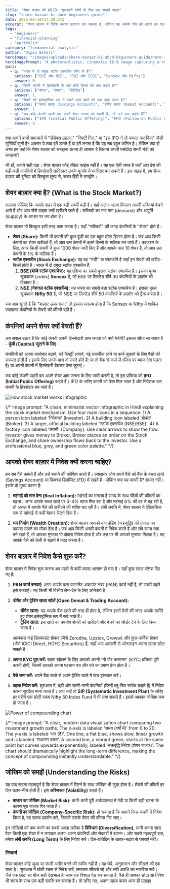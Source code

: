 ```yaml
---
title: "शेयर बाज़ार की ABCD: शुरुआती लोगों के लिए एक सम्पूर्ण गाइड"
slug: "share-bazaar-ki-abcd-beginners-guide"
date: 2025-06-18T17:29:24Z
excerpt: "शेयर बाज़ार में निवेश करना डरावना लग सकता है, लेकिन यह आपके पैसे को बढ़ाने का एक शानदार तरीका है। यह गाइड आपको शेयर, स्टॉक एक्सचेंज, और निवेश की शुरुआत करने के बारे में सब कुछ सरल हिंदी में समझाएगी।"
tags:
  - "beginners"
  - "financial-planning"
  - "portfolio"
category: "fundamental-analysis"
author: "Vipin Bihari"
heroImage: "/images/uploads/share-bazaar-ki-abcd-beginners-guide/hero-image.jpg"
heroImagePrompt: "A photorealistic, cinematic 16:9 image capturing a hopeful moment. A young Indian investor kneels at sunrise on a stylized representation of Dalal Street, carefully planting a small, glowing sapling whose leaves are shaped like the Indian Rupee symbol (₹). In the background, a large, polished bronze bull statue stands guard, symbolizing a strong market. The scene is bathed in the warm, optimistic light of dawn, with a modern Mumbai skyline softly blurred behind."
quiz:
  - q: "भारत में दो प्रमुख स्टॉक एक्सचेंज कौन से हैं?"
    options: ["BSE और NSE", "RBI और SEBI", "Sensex और Nifty"]
    answer: 0
  - q: "किसी कंपनी में हिस्सेदारी के एक छोटे हिस्से को क्या कहते हैं?"
    options: ["बॉन्ड", "शेयर", "डिविडेंड"]
    answer: 1
  - q: "शेयरों को इलेक्ट्रॉनिक रूप में रखने वाले खाते को क्या कहा जाता है?"
    options: ["बचत खाता (Savings Account)", "डीमैट खाता (Demat Account)", "चालू खाता (Current Account)"]
    answer: 1
  - q: "जब कोई कंपनी पहली बार अपने शेयर जनता को बेचती है, तो उसे क्या कहते हैं?"
    options: ["IPO (Initial Public Offering)", "FPO (Follow-on Public Offer)", "Dividend"]
    answer: 0
---
```


क्या आपने कभी समाचारों में "सेंसेक्स उछला," "निफ्टी गिरा," या "इस IPO ने तो कमाल कर दिया" जैसी सुर्खियाँ सुनी हैं? अक्सर ये शब्द हमें डराते हैं या हमें लगता है कि यह सब बहुत जटिल है। लेकिन क्या हो अगर हम कहें कि शेयर बाज़ार को समझना उतना ही आसान है जितना अपनी पसंदीदा सब्जी मंडी को समझना?

जी हाँ, आपने सही पढ़ा। शेयर बाज़ार कोई रॉकेट साइंस नहीं है। यह एक ऐसी जगह है जहाँ आप देश की बड़ी-बड़ी कंपनियों में हिस्सेदारी खरीदकर उनके मुनाफे में भागीदार बन सकते हैं। इस गाइड में, हम शेयर बाज़ार की दुनिया को बिल्कुल शून्य से, सरल हिंदी में समझेंगे।

## शेयर बाज़ार क्या है? (What is the Stock Market?)

कल्पना कीजिए कि आपके शहर में एक बड़ी सब्जी मंडी है। वहाँ अलग-अलग किसान अपनी सब्जियां बेचने आते हैं और आप जैसे ग्राहक उन्हें खरीदने जाते हैं। सब्जियों का भाव मांग (demand) और आपूर्ति (supply) के आधार पर तय होता है।

शेयर बाज़ार भी बिल्कुल इसी तरह काम करता है। यहाँ "सब्जियों" की जगह कंपनियों के "शेयर" होते हैं।

*   **शेयर (Share):** किसी भी कंपनी की कुल पूंजी का एक बहुत छोटा हिस्सा होता है। जब आप किसी कंपनी का शेयर खरीदते हैं, तो आप उस कंपनी में उतने हिस्से के मालिक बन जाते हैं। उदाहरण के लिए, अगर किसी कंपनी ने कुल 1000 शेयर जारी किए हैं और आपके पास 10 शेयर हैं, तो आप उस कंपनी के 1% के मालिक हैं।
*   **स्टॉक एक्सचेंज (Stock Exchange):** यह वह "मंडी" या प्लेटफॉर्म है जहाँ इन शेयरों की खरीद-बिक्री होती है। भारत में दो प्रमुख स्टॉक एक्सचेंज हैं:
    1.  **BSE (बॉम्बे स्टॉक एक्सचेंज):** यह एशिया का सबसे पुराना स्टॉक एक्सचेंज है। इसका मुख्य सूचकांक (index) **Sensex** है, जो BSE पर लिस्टेड शीर्ष 30 कंपनियों के प्रदर्शन को दिखाता है।
    2.  **NSE (नेशनल स्टॉक एक्सचेंज):** यह भारत का सबसे बड़ा स्टॉक एक्सचेंज है। इसका मुख्य सूचकांक **Nifty 50** है, जो NSE पर लिस्टेड शीर्ष 50 कंपनियों के प्रदर्शन को ट्रैक करता है।

जब आप सुनते हैं कि "बाज़ार ऊपर गया," तो इसका मतलब होता है कि Sensex या Nifty में शामिल ज़्यादातर कंपनियों के शेयरों की कीमतें बढ़ी हैं।

## कंपनियां अपने शेयर क्यों बेचती हैं?

अब सवाल उठता है कि कोई कंपनी अपनी हिस्सेदारी आम जनता को क्यों बेचेगी? इसका सीधा सा जवाब है - **पूंजी (Capital) जुटाने के लिए**।

कंपनियों को अपना कारोबार बढ़ाने, नई फैक्ट्री लगाने, नई तकनीक लाने या कर्ज चुकाने के लिए पैसों की ज़रूरत होती है। इसके लिए उनके पास दो रास्ते होते हैं: या तो बैंक से कर्ज लें (जिस पर ब्याज देना पड़ता है) या अपनी कंपनी में हिस्सेदारी बेचकर पैसा जुटाएं।

जब कोई कंपनी पहली बार अपने शेयर आम जनता के लिए जारी करती है, तो इस प्रक्रिया को **IPO (Initial Public Offering)** कहते हैं। IPO के ज़रिए कंपनी को पैसा मिल जाता है और निवेशक उस कंपनी के हिस्सेदार बन जाते हैं।

![How stock market works infographic](/images/uploads/share-bazaar-ki-abcd-beginners-guide/how-it-works.jpg)

{/* Image prompt: "A clean, minimalist vector infographic in Hindi explaining the stock market mechanism. Use four main icons in a sequence: 1) A person icon labeled 'निवेशक' (Investor). 2) A building icon labeled 'ब्रोकर' (Broker). 3) A larger, official building labeled 'स्टॉक एक्सचेंज (NSE/BSE)'. 4) A factory icon labeled 'कंपनी' (Company). Use clear arrows to show the flow: Investor gives money to Broker, Broker places an order on the Stock Exchange, and share ownership flows back to the Investor. Use a professional blue, grey, and green color palette." */}

## आपको शेयर बाज़ार में निवेश क्यों करना चाहिए?

हम सब पैसे कमाते हैं और उसे बचाने की कोशिश करते हैं। ज़्यादातर लोग अपने पैसे को बैंक के बचत खाते (Savings Account) या फिक्स्ड डिपॉजिट (FD) में रखते हैं। लेकिन क्या यह काफी है? शायद नहीं। इसके दो मुख्य कारण हैं:

1.  **महंगाई को मात देना (Beat Inflation):** महंगाई का मतलब है समय के साथ चीज़ों की कीमतों का बढ़ना। अगर आपके बचत खाते पर 3-4% ब्याज मिल रहा है और महंगाई 6% की दर से बढ़ रही है, तो असल में आपके पैसे की खरीदने की शक्ति घट रही है। लंबी अवधि में, शेयर बाज़ार ने ऐतिहासिक रूप से महंगाई से कहीं बेहतर रिटर्न दिया है।

2.  **धन निर्माण (Wealth Creation):** शेयर बाज़ार आपको कंपाउंडिंग (चक्रवृद्धि) की ताकत का फायदा उठाने का मौका देता है। जब आप किसी अच्छी कंपनी में निवेश करते हैं और लंबे समय तक बने रहते हैं, तो आपका मुनाफा भी दोबारा निवेश होता है और उस पर भी आपको मुनाफा मिलता है। यह आपके पैसे को तेज़ी से बढ़ाने में मदद करता है।

## शेयर बाज़ार में निवेश कैसे शुरू करें?

शेयर बाज़ार में निवेश शुरू करना अब पहले से कहीं ज़्यादा आसान हो गया है। यहाँ कुछ सरल स्टेप्स दिए गए हैं:

1.  **PAN कार्ड बनवाएं:** अगर आपके पास परमानेंट अकाउंट नंबर (PAN) कार्ड नहीं है, तो सबसे पहले इसे बनवाएं। यह किसी भी वित्तीय लेन-देन के लिए अनिवार्य है।

2.  **डीमैट और ट्रेडिंग खाता खोलें (Open Demat & Trading Account):**
    *   **डीमैट खाता:** यह आपके बैंक खाते की तरह ही होता है, लेकिन इसमें पैसों की जगह आपके खरीदे हुए शेयर इलेक्ट्रॉनिक रूप में रखे जाते हैं।
    *   **ट्रेडिंग खाता:** इस खाते का उपयोग शेयरों को खरीदने और बेचने का ऑर्डर देने के लिए किया जाता है।

    आजकल कई डिस्काउंट ब्रोकर (जैसे Zerodha, Upstox, Groww) और फुल-सर्विस ब्रोकर (जैसे ICICI Direct, HDFC Securities) हैं, जहाँ आप आसानी से ऑनलाइन अपना खाता खोल सकते हैं।

3.  **अपना KYC पूरा करें:** खाता खोलने के लिए आपको अपनी 'नो योर कस्टमर' (KYC) प्रक्रिया पूरी करनी होगी, जिसमें आपको अपना पहचान पत्र और पते का प्रमाण देना होता है।

4.  **पैसे जमा करें:** अपने बैंक खाते से अपने ट्रेडिंग खाते में फंड ट्रांसफर करें।

5.  **पहला निवेश करें:** शुरुआत में, बड़ी और जानी-मानी कंपनियों (जिन्हें ब्लू-चिप स्टॉक कहते हैं) में निवेश करना सुरक्षित माना जाता है। आप चाहें तो **SIP (Systematic Investment Plan)** के ज़रिए हर महीने एक छोटी रकम Nifty 50 Index Fund में भी लगा सकते हैं। इससे आपका जोखिम कम हो जाता है।

![Power of compounding chart](/images/uploads/share-bazaar-ki-abcd-beginners-guide/compounding-power.jpg)

{/* Image prompt: "A clear, modern data visualization chart comparing two investment growth paths. The x-axis is labeled 'समय (वर्षों में)' from 0 to 20. The y-axis is labeled 'धन (₹)'. One line, a flat blue, shows slow, linear growth and is labeled 'साधारण बचत'. A second line, a vibrant green, starts at the same point but curves upwards exponentially, labeled 'चक्रवृद्धि निवेश (शेयर बाज़ार)'. The chart should dramatically highlight the long-term difference, making the concept of compounding instantly understandable." */}

## जोखिम को समझें (Understanding the Risks)

यह याद रखना महत्वपूर्ण है कि शेयर बाज़ार में रिटर्न के साथ जोखिम भी जुड़ा होता है। शेयरों की कीमतें हर दिन ऊपर-नीचे होती हैं। इसे **अस्थिरता (Volatility)** कहते हैं।

*   **बाज़ार का जोखिम (Market Risk):** कभी-कभी पूरी अर्थव्यवस्था में मंदी या किसी बड़ी घटना के कारण पूरा बाज़ार गिर जाता है।
*   **कंपनी का जोखिम (Company-Specific Risk):** हो सकता है कि आपने जिस कंपनी में निवेश किया है, वह खराब प्रदर्शन करे, जिससे उसके शेयर की कीमत गिर जाए।

इन जोखिमों को कम करने का सबसे अच्छा तरीका है **विविधता (Diversification)**, यानी अपना सारा पैसा किसी एक शेयर में न लगाकर अलग-अलग कंपनियों और सेक्टरों में बांटना। और सबसे महत्वपूर्ण बात, हमेशा **लंबी अवधि (Long Term)** के लिए निवेश करें। दिन-प्रतिदिन के उतार-चढ़ाव से घबराएं नहीं।

### निष्कर्ष

शेयर बाज़ार कोई जुआ या जल्दी अमीर बनने की स्कीम नहीं है। यह धैर्य, अनुशासन और सीखने की एक यात्रा है। शुरुआत में छोटी रकम से निवेश करें, लगातार सीखते रहें और लंबी अवधि का नज़रिया रखें। जैसे एक छोटा सा बीज सही देखभाल के साथ एक विशाल पेड़ बन सकता है, वैसे ही आपका छोटा सा निवेश भी समय के साथ एक बड़ी संपत्ति बन सकता है। तो डरिए मत, अपना पहला कदम आज ही उठाइए